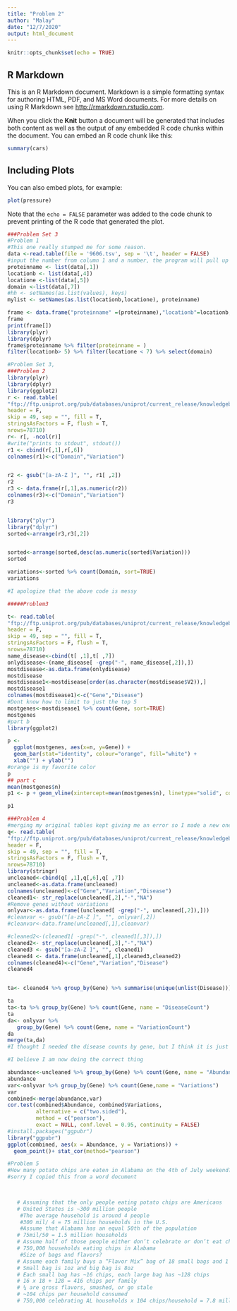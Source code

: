 ```yaml
---
title: "Problem 2"
author: "Malay"
date: "12/7/2020"
output: html_document
---
```


```r
knitr::opts_chunk$set(echo = TRUE)
```

## R Markdown

This is an R Markdown document. Markdown is a simple formatting syntax for authoring HTML, PDF, and MS Word documents. For more details on using R Markdown see <http://rmarkdown.rstudio.com>.

When you click the **Knit** button a document will be generated that includes both content as well as the output of any embedded R code chunks within the document. You can embed an R code chunk like this:

```r
summary(cars)
```

## Including Plots

You can also embed plots, for example:

```r
plot(pressure)
```

Note that the `echo = FALSE` parameter was added to the code chunk to prevent printing of the R code that generated the plot.
```r
###Problem Set 3
#Problem 1
#This one really stumped me for some reason. 
data <-read.table(file = '9606.tsv', sep = '\t', header = FALSE)
#input the number from column 1 and a number, the program will pull up column 1 and check to see if the given number is between columns 2 and 3 for the input of column 1, if yes, return the character in column 7
proteinname <- list(data[,1])
locationb <- list(data[,4])
locatione <-list(data[,5])
domain <-list(data[,7])
#hh <- setNames(as.list(values), keys)
mylist <- setNames(as.list(locationb,locatione), proteinname)

frame <- data.frame("proteinname" =(proteinname),"locationb"=locationb, "locatione" =locatione,"domain"= domain)
frame
print(frame[])
library(plyr)
library(dplyr)
frame$proteinname %>% filter(proteinname = )
filter(locationb> 5) %>% filter(locatione < 7) %>% select(domain)
```

```r
#Problem Set 3, 
###Problem 2
library(plyr)
library(dplyr)
library(ggplot2)
r <- read.table(
"ftp://ftp.uniprot.org/pub/databases/uniprot/current_release/knowledgebase/variants/humsavar.txt",
header = F,
skip = 49, sep = "", fill = T, 
stringsAsFactors = F, flush = T, 
nrows=78710)
r<- r[, -ncol(r)]
#write("prints to stdout", stdout())
r1 <- cbind(r[,1],r[,6])
colnames(r1)<-c("Domain","Variation")


r2 <- gsub("[a-zA-Z ]", "", r1[ ,2])
r2 
r3 <- data.frame(r[,1],as.numeric(r2))
colnames(r3)<-c("Domain","Variation")
r3


library("plyr")
library("dplyr")
sorted<-arrange(r3,r3[,2])


sorted<-arrange(sorted,desc(as.numeric(sorted$Variation)))
sorted

variations<-sorted %>% count(Domain, sort=TRUE)
variations

#I apologize that the above code is messy


```
```r
#####Problem3

t<- read.table(
"ftp://ftp.uniprot.org/pub/databases/uniprot/current_release/knowledgebase/variants/humsavar.txt",
header = F,
skip = 49, sep = "", fill = T, 
stringsAsFactors = F, flush = T, 
nrows=78710)
name_disease<-cbind(t[ ,1],t[ ,7])
onlydisease<-(name_disease[ -grep("-", name_disease[,2]),])
mostdisease<-as.data.frame(onlydisease)
mostdisease
mostdisease1<-mostdisease[order(as.character(mostdisease$V2)),]
mostdisease1
colnames(mostdisease1)<-c("Gene","Disease")
#Dont know how to limit to just the top 5
mostgenes<-mostdisease1 %>% count(Gene, sort=TRUE)
mostgenes
#part b
library(ggplot2)

p <- 
  ggplot(mostgenes, aes(x=n, y=Gene)) + 
  geom_bar(stat="identity", colour="orange", fill="white") + 
  xlab("") + ylab("")
#orange is my favorite color
p
## part c
mean(mostgenes$n)
p1 <- p + geom_vline(xintercept=mean(mostgenes$n), linetype="solid", color = "red")

p1
```
```r
###Problem 4
#merging my original tables kept giving me an error so I made a new one
q<- read.table(
"ftp://ftp.uniprot.org/pub/databases/uniprot/current_release/knowledgebase/variants/humsavar.txt",
header = F,
skip = 49, sep = "", fill = T, 
stringsAsFactors = F, flush = T, 
nrows=78710)
library(stringr)
uncleaned<-cbind(q[ ,1],q[,6],q[ ,7])
uncleaned<-as.data.frame(uncleaned)
colnames(uncleaned)<-c("Gene","Variation","Disease")
cleaned1<- str_replace(uncleaned[,2],"-","NA")
#Remove genes without variations
onlyvar<-as.data.frame((uncleaned[ -grep("-", uncleaned[,2]),]))
#cleanvar <- gsub("[a-zA-Z ]", "", onlyvar[,2])
#cleanvar<-data.frame(uncleaned[,1],cleanvar)

#cleaned2<-(cleaned1[ -grep("-", cleaned1[,3]),])
cleaned2<- str_replace(uncleaned[,3],"-","NA")
cleaned3 <- gsub("[a-zA-Z ]", "", cleaned1)
cleaned4 <- data.frame(uncleaned[,1],cleaned3,cleaned2)
colnames(cleaned4)<-c("Gene","Variation","Disease")
cleaned4


ta<- cleaned4 %>% group_by(Gene) %>% summarise(unique(unlist(Disease)))

ta
ta<-ta %>% group_by(Gene) %>% count(Gene, name = "DiseaseCount")
ta
da<- onlyvar %>%
   group_by(Gene) %>% count(Gene, name = "VariationCount") 
da
merge(ta,da)
#I thought I needed the disease counts by gene, but I think it is just total number of times that gene is listed vs variation count for that gene, the above ta da would be used to compare number of variations in a gene to number of unique diseases

#I believe I am now doing the correct thing

abundance<-uncleaned %>% group_by(Gene) %>% count(Gene, name = "Abundance")
abundance
var<-onlyvar %>% group_by(Gene) %>% count(Gene,name = "Variations")
var
combined<-merge(abundance,var)
cor.test(combined$Abundance, combined$Variations,
         alternative = c("two.sided"),
         method = c("pearson"),
         exact = NULL, conf.level = 0.95, continuity = FALSE)
#install.packages("ggpubr")
library("ggpubr")
ggplot(combined, aes(x = Abundance, y = Variations)) + 
  geom_point()+ stat_cor(method="pearson")

```
```r
#Problem 5
#How many potato chips are eaten in Alabama on the 4th of July weekend? 
#sorry I copied this from a word document

 

   # Assuming that the only people eating potato chips are Americans 
   # United States is ~300 million people 
    #The average household is around 4 people 
    #300 mil/ 4 = 75 million households in the U.S. 
    #Assume that Alabama has an equal 50th of the population 
   # 75mil/50 = 1.5 million households 
   # Assume half of those people either don’t celebrate or don’t eat chips 
   # 750,000 households eating chips in Alabama 
    #Size of bags and flavors? 
   # Assume each family buys a “Flavor Mix” bag of 18 small bags and 1 large bag of their favorite flavor 
   # Small bag is 1oz and big bag is 8oz 
   # Each small bag has ~16 chips, each large bag has ~128 chips 
   # 16 x 18 + 128 = 416 chips per family 
   # ¼ are gross flavors, smashed, or go stale 
   # ~104 chips per household consumed 
   # 750,000 celebrating AL households x 104 chips/household = 7.8 million chips 
```

